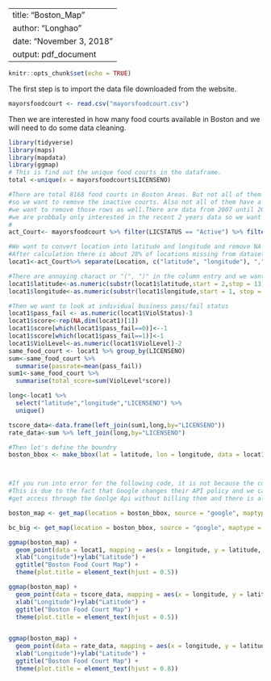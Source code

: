 
---
title: "Boston_Map"
author: "Longhao"
date: "November 3, 2018"
output: pdf_document
---

```r
knitr::opts_chunk$set(echo = TRUE)
```

The first step is to import the data file downloaded from the website.
```r
mayorsfoodcourt <- read.csv("mayorsfoodcourt.csv")
```

Then we are interested in how many food courts available in Boston and we will need to do some
data cleaning.
```r
library(tidyverse)
library(maps)
library(mapdata)
library(ggmap)
# This is find out the unique food courts in the dataframe. 
total <-unique(x = mayorsfoodcourt$LICENSENO)

#There are total 8168 food courts in Boston Areas. But not all of them are active 
#so we want to remove the inactive courts. Also not all of them have a recond on violation status
#we want to remove those rows as well.There are data from 2007 until 2018, 
#we are probbaly only interested in the recent 2 years data so we want to filter the data.
#
act_Court<- mayorsfoodcourt %>% filter(LICSTATUS == "Active") %>% filter(ViolStatus == "Pass"| ViolStatus== "Fail") %>% filter(str_detect(VIOLDTTM, "2017|2018") ) 

#We want to convert location into latitude and longitude and remove NA values since we can not plot them
#After calculation there is about 28% of locations missing from dataset.
locat1<-act_Court%>% separate(Location, c("latitude", "longitude"), ",") %>% filter(!is.na(longitude)) 

#There are annoying charact or "(", ")" in the column entry and we want to remove them
locat1$latitude<-as.numeric(substr(locat1$latitude,start = 2,stop = 13))
locat1$longitude<-as.numeric(substr(locat1$longitude,start = 1, stop = 13))

#Then we want to look at individual business pass/fail status
locat1$pass_fail <- as.numeric(locat1$ViolStatus)-3 
locat1$score<-rep(NA,dim(locat1)[1])
locat1$score[which(locat1$pass_fail==0)]<--1
locat1$score[which(locat1$pass_fail==1)]<-1
locat1$ViolLevel<-as.numeric(locat1$ViolLevel)-2
same_food_court <- locat1 %>% group_by(LICENSENO)
sum<-same_food_court %>% 
  summarise(passrate=mean(pass_fail)) 
sum1<-same_food_court %>% 
  summarise(total_score=sum(ViolLevel*score))

long<-locat1 %>% 
  select("latitude","longitude","LICENSENO") %>% 
  unique()

tscore_data<-data.frame(left_join(sum1,long,by="LICENSENO"))
rate_data<-sum %>% left_join(long,by="LICENSENO")

#Then let's define the boundry
boston_bbox <- make_bbox(lat = latitude, lon = longitude, data = locat1)



#If you run into error for the following code, it is not because the code is wrong.
#This is due to the fact that Google changes their API policy and we can no longer 
#get access through the Goolge Api without billing them and there is also a daily limit.

boston_map <- get_map(location = boston_bbox, source = "google", maptype = "terrain")

bc_big <- get_map(location = boston_bbox, source = "google", maptype = "terrain")

ggmap(boston_map) + 
  geom_point(data = locat1, mapping = aes(x = longitude, y = latitude, color= ViolStatus),size=0.8)+
  xlab("Longitude")+ylab("Latitude") +
  ggtitle("Boston Food Court Map") +
  theme(plot.title = element_text(hjust = 0.5))

ggmap(boston_map) + 
  geom_point(data = tscore_data, mapping = aes(x = longitude, y = latitude, color= total_score),size=0.8)+
  xlab("Longitude")+ylab("Latitude") +
  ggtitle("Boston Food Court Map") +
  theme(plot.title = element_text(hjust = 0.5))


ggmap(boston_map) + 
  geom_point(data = rate_data, mapping = aes(x = longitude, y = latitude, color= passrate),size=0.8)+
  xlab("Longitude")+ylab("Latitude") +
  ggtitle("Boston Food Court Map") +
  theme(plot.title = element_text(hjust = 0.8))
```

